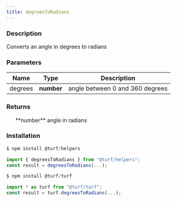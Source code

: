 ```yaml
---
title: degreesToRadians
---
```



### Description

Converts an angle in degrees to radians

### Parameters

| Name    | Type       | Description                     |
| ------- | ---------- | ------------------------------- |
| degrees | **number** | angle between 0 and 360 degrees |

### Returns

<ul>
  **number** angle in radians

</ul>

### Installation

```javascript
$ npm install @turf/helpers

import { degreesToRadians } from "@turf/helpers";
const result = degreesToRadians(...);
```

```javascript
$ npm install @turf/turf

import * as turf from "@turf/turf";
const result = turf.degreesToRadians(...);
```
